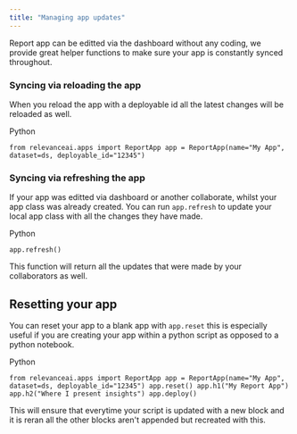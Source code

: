 ```yaml
---
title: "Managing app updates"
---
```


Report app can be editted via the dashboard without any coding, we provide great helper functions to make sure your app is constantly synced throughout.

### Syncing via reloading the app

When you reload the app with a deployable id all the latest changes will be reloaded as well.

Python

`from relevanceai.apps import ReportApp
app = ReportApp(name="My App", dataset=ds, deployable_id="12345")
`

### Syncing via refreshing the app

If your app was editted via dashboard or another collaborate, whilst your app class was already created. You can run `app.refresh` to update your local app class with all the changes they have made.

Python

`app.refresh()
`

This function will return all the updates that were made by your collaborators as well.

## Resetting your app

You can reset your app to a blank app with `app.reset` this is especially useful if you are creating your app within a python script as opposed to a python notebook.

Python

`from relevanceai.apps import ReportApp
app = ReportApp(name="My App", dataset=ds, deployable_id="12345")
app.reset()
app.h1("My Report App")
app.h2("Where I present insights")
app.deploy()
`

This will ensure that everytime your script is updated with a new block and it is reran all the other blocks aren't appended but recreated with this.